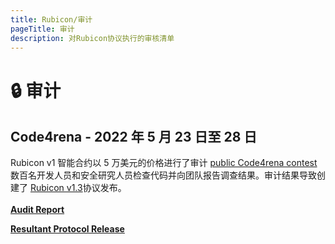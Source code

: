 ```yaml
---
title: Rubicon/审计
pageTitle: 审计
description: 对Rubicon协议执行的审核清单
---
```


# 🔒 审计

## Code4rena - 2022 年 5 月 23 日至 28 日

Rubicon v1 智能合约以 5 万美元的价格进行了审计 [public Code4rena contest](https://code4rena.com/contests/2022-05-rubicon-contest)数百名开发人员和安全研究人员检查代码并向团队报告调查结果。审计结果导致创建了 [Rubicon v1.3](https://github.com/RubiconDeFi/rubicon-protocol-v1/releases/tag/v1.3.0)协议发布。\
\
[**Audit Report**](https://code4rena.com/reports/2022-05-rubicon/)

[**Resultant Protocol Release**](https://github.com/RubiconDeFi/rubicon-protocol-v1/releases/tag/v1.3.0)